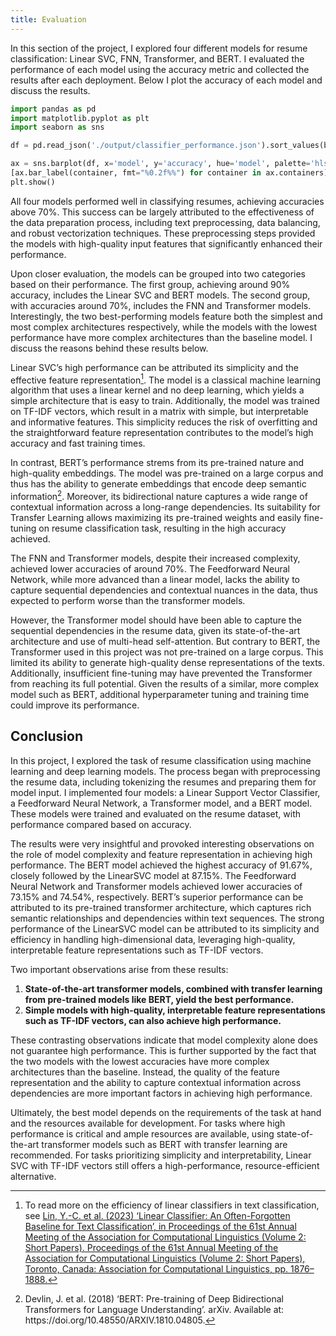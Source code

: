 ```yaml
---
title: Evaluation
---
```


In this section of the project, I explored four different models for resume classification: Linear SVC, FNN, Transformer, and BERT. I evaluated the performance of each model using the accuracy metric and collected the results after each deployment. Below I plot the accuracy of each model and discuss the results.

```python
import pandas as pd
import matplotlib.pyplot as plt
import seaborn as sns

df = pd.read_json('./output/classifier_performance.json').sort_values(by='accuracy', ascending=False)

ax = sns.barplot(df, x='model', y='accuracy', hue='model', palette='hls')
[ax.bar_label(container, fmt="%0.2f%%") for container in ax.containers]
plt.show()
```

All four models performed well in classifying resumes, achieving accuracies above 70%. This success can be largely attributed to the effectiveness of the data preparation process, including text preprocessing, data balancing, and robust vectorization techniques. These preprocessing steps provided the models with high-quality input features that significantly enhanced their performance.

Upon closer evaluation, the models can be grouped into two categories based on their performance. The first group, achieving around 90% accuracy, includes the Linear SVC and BERT models. The second group, with accuracies around 70%, includes the FNN and Transformer models. Interestingly, the two best-performing models feature both the simplest and most complex architectures respectively, while the models with the lowest performance have more complex architectures than the baseline model. I discuss the reasons behind these results below.

Linear SVC's high performance can be attributed its simplicity and the effective feature representation^[To read more on the efficiency of linear classifiers in text classification, see [Lin, Y.-C. et al. (2023) ‘Linear Classifier: An Often-Forgotten Baseline for Text Classification’, in Proceedings of the 61st Annual Meeting of the Association for Computational Linguistics (Volume 2: Short Papers). Proceedings of the 61st Annual Meeting of the Association for Computational Linguistics (Volume 2: Short Papers), Toronto, Canada: Association for Computational Linguistics, pp. 1876–1888.](https://doi.org/10.18653/v1/2023.acl-short.160)]. The model is a classical machine learning algorithm that uses a linear kernel and no deep learning, which yields a simple architecture that is easy to train. Additionally, the model was trained on TF-IDF vectors, which result in a matrix with simple, but interpretable and informative features. This simplicity reduces the risk of overfitting and the straightforward feature representation contributes to the model's high accuracy and fast training times.

In contrast, BERT's performance strems from its pre-trained nature and high-quality embeddings. The model was pre-trained on a large corpus and thus has the ability to generate embeddings that encode deep semantic information^[Devlin, J. et al. (2018) ‘BERT: Pre-training of Deep Bidirectional Transformers for Language Understanding’. arXiv. Available at: https://doi.org/10.48550/ARXIV.1810.04805.]. Moreover, its bidirectional nature captures a wide range of contextual information across a long-range dependencies. Its suitability for Transfer Learning allows maximizing its pre-trained weights and easily fine-tuning on resume classification task, resulting in the high accuracy achieved.

The FNN and Transformer models, despite their increased complexity, achieved lower accuracies of around 70%. The Feedforward Neural Network, while more advanced than a linear model, lacks the ability to capture sequential dependencies and contextual nuances in the data, thus expected to perform worse than the transformer models. 

However, the Transformer model should have been able to capture the sequential dependencies in the resume data, given its state-of-the-art architecture and use of multi-head self-attention. But contrary to BERT, the Transformer used in this project was not pre-trained on a large corpus. This limited its ability to generate high-quality dense representations of the texts. Additionally, insufficient fine-tuning may have prevented the Transformer from reaching its full potential. Given the results of a similar, more complex model such as BERT, additional hyperparameter tuning and training time could improve its performance.

## Conclusion

In this project, I explored the task of resume classification using machine learning and deep learning models. The process began with preprocessing the resume data, including tokenizing the resumes and preparing them for model input. I implemented four models: a Linear Support Vector Classifier, a Feedforward Neural Network, a Transformer model, and a BERT model. These models were trained and evaluated on the resume dataset, with performance compared based on accuracy.

The results were very insightful and provoked interesting observations on the role of model complexity and feature representation in achieving high performance. The BERT model achieved the highest accuracy of 91.67%, closely followed by the LinearSVC model at 87.15%. The Feedforward Neural Network and Transformer models achieved lower accuracies of 73.15% and 74.54%, respectively. BERT’s superior performance can be attributed to its pre-trained transformer architecture, which captures rich semantic relationships and dependencies within text sequences. The strong performance of the LinearSVC model can be attributed to its simplicity and efficiency in handling high-dimensional data, leveraging high-quality, interpretable feature representations such as TF-IDF vectors.

Two important observations arise from these results:

1. **State-of-the-art transformer models, combined with transfer learning from pre-trained models like BERT, yield the best performance.**
2. **Simple models with high-quality, interpretable feature representations such as TF-IDF vectors, can also achieve high performance.**

These contrasting observations indicate that model complexity alone does not guarantee high performance. This is further supported by the fact that the two models with the lowest accuracies have more complex architectures than the baseline. Instead, the quality of the feature representation and the ability to capture contextual information across dependencies are more important factors in achieving high performance.

Ultimately, the best model depends on the requirements of the task at hand and the resources available for development. For tasks where high performance is critical and ample resources are available, using state-of-the-art transformer models such as BERT with transfer learning are recommended. For tasks prioritizing simplicity and interpretability, Linear SVC with TF-IDF vectors still offers a high-performance, resource-efficient alternative.
